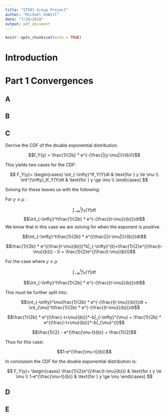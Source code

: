 ```yaml
---
title: "ST501 Group Project"
author: "Michael DeWitt"
date: "7/20/2018"
output: pdf_document
---
```


```r
knitr::opts_chunk$set(echo = TRUE)
```

# Introduction

# Part 1 Convergences

## A

## B

## C
Derrive the CDF of the double exponential distribution.

$$f_Y(y) = \frac{1}{2b} * e^{-(\frac{|{y-\mu|)}}{b})}$$

This yields two cases for the CDF:

$$
F_Y(y)=
\begin{cases}
\int_{-\infty}^tf_Y(Y)dt & \text{for } y \le \mu \\
\int^{\infty}_tf_Y(Y)dt & \text{for } y \ge \mu \\
\end{cases}
$$

Solving for these leaves us with the following:

For $y \le \mu$ :

$$\int_{-\infty}^tf_Y(Y)dt$$
$$\int_{-\infty}^t\frac{1}{2b} * e^{-(\frac{{t-\mu}}{b})}dt$$
We know that in this case we are solving for when the exponent is positive.

$$\int_{-\infty}^t\frac{1}{2b} * e^{(\frac{|{t-\mu|)}}{b})}dt$$

$$\frac{1}{2b} * e^{(\frac{t-\mu}{b})}*b|_{-\infty}^{t}=\frac{1}{2}e^{(\frac{t-\mu}{b})} - 0 = \frac{1}{2}e^{(\frac{t-\mu}{b})}$$

For the case where $y \ge \mu$

$$\int_{-\infty}^tf_Y(Y)dt$$

$$\int_{-\infty}^t\frac{1}{2b} * e^{-(\frac{{t-\mu}}{b})}dt$$

This must be further split into:

$$\int_{-\infty}^\mu\frac{1}{2b} * e^{-(\frac{{t-\mu}}{b})}dt + \int_{\mu}^t\frac{1}{2b} * e^{-(\frac{{t-\mu}}{b})}dt$$

$$\frac{1}{2b} * e^{(\frac{-t+\mu}{b})}*-b|_{-\infty}^{\mu} + \frac{1}{2b} * e^{(\frac{-t+\mu}{b})}*-b|_{\mu}^{t}$$

$$\frac{1}{2} - e^{\frac{\mu-t}{b}} + \frac{1}{2}$$

Thus for this case:

$$1-e^{\frac{\mu-t}{b}}$$

In conclusion the CDF for the double exponential distribution is:

$$
F_Y(y)=
\begin{cases}
\frac{1}{2}e^{(\frac{t-\mu}{b})} & \text{for } y \le \mu \\
1-e^{\frac{\mu-t}{b}} & \text{for } y \ge \mu
\end{cases}
$$

## D

## E